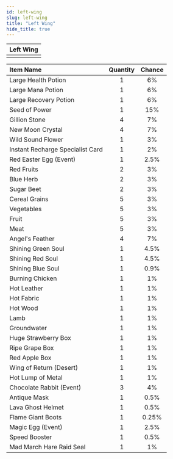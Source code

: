 ```yaml
---
id: left-wing
slug: left-wing
title: "Left Wing"
hide_title: true
---
```



| Left Wing |
| :------------: |
| <MapIcon iconId="210"/> |

|Item Name|Quantity|Chance|
|:--|:-:|:-:|
| <ItemIcon iconId="1004" height="32" /> Large Health Potion|1|6%|
| <ItemIcon iconId="1007" height="32" /> Large Mana Potion|1|6%|
| <ItemIcon iconId="1010" height="32" /> Large Recovery Potion|1|6%|
| <ItemIcon iconId="1012" height="32" /> Seed of Power|1|15%|
| <ItemIcon iconId="1013" height="32" /> Gillion Stone|4|7%|
| <ItemIcon iconId="1028" height="32" /> New Moon Crystal|4|7%|
| <ItemIcon iconId="1086" height="32" /> Wild Sound Flower|1|3%|
| <ItemIcon iconId="2144" height="32" /> Instant Recharge Specialist Card|1|2%|
| <ItemIcon iconId="1406" height="32" /> Red Easter Egg (Event)|1|2.5%|
| <ItemIcon iconId="2099" height="32" /> Red Fruits|2|3%|
| <ItemIcon iconId="2100" height="32" /> Blue Herb|2|3%|
| <ItemIcon iconId="2102" height="32" /> Sugar Beet|2|3%|
| <ItemIcon iconId="2114" height="32" /> Cereal Grains|5|3%|
| <ItemIcon iconId="2115" height="32" /> Vegetables|5|3%|
| <ItemIcon iconId="2116" height="32" /> Fruit|5|3%|
| <ItemIcon iconId="2117" height="32" /> Meat|5|3%|
| <ItemIcon iconId="2282" height="32" /> Angel's Feather|4|7%|
| <ItemIcon iconId="2283" height="32" /> Shining Green Soul|1|4.5%|
| <ItemIcon iconId="2284" height="32" /> Shining Red Soul|1|4.5%|
| <ItemIcon iconId="2285" height="32" /> Shining Blue Soul|1|0.9%|
| <ItemIcon iconId="2351" height="32" /> Burning Chicken|1|1%|
| <ItemIcon iconId="2047" height="32" /> Hot Leather|1|1%|
| <ItemIcon iconId="2043" height="32" /> Hot Fabric|1|1%|
| <ItemIcon iconId="2039" height="32" /> Hot Wood|1|1%|
| <ItemIcon iconId="2379" height="32" /> Lamb|1|1%|
| <ItemIcon iconId="2380" height="32" /> Groundwater|1|1%|
| <ItemIcon iconId="2381" height="32" /> Huge Strawberry Box|1|1%|
| <ItemIcon iconId="2382" height="32" /> Ripe Grape Box|1|1%|
| <ItemIcon iconId="2383" height="32" /> Red Apple Box|1|1%|
| <ItemIcon iconId="2384" height="32" /> Wing of Return (Desert)|1|1%|
| <ItemIcon iconId="2035" height="32" /> Hot Lump of Metal|1|1%|
| <ItemIcon iconId="2405" height="32" /> Chocolate Rabbit (Event)|3|4%|
| <ItemIcon iconId="2427" height="32" /> Antique Mask|1|0.5%|
| <ItemIcon iconId="2429" height="32" /> Lava Ghost Helmet|1|0.5%|
| <ItemIcon iconId="2433" height="32" /> Flame Giant Boots|1|0.25%|
| <ItemIcon iconId="1407" height="32" /> Magic Egg (Event)|1|2.5%|
| <ItemIcon iconId="1426" height="32" /> Speed Booster|1|0.5%|
| <ItemIcon iconId="4121" height="32" /> Mad March Hare Raid Seal|1|1%|

